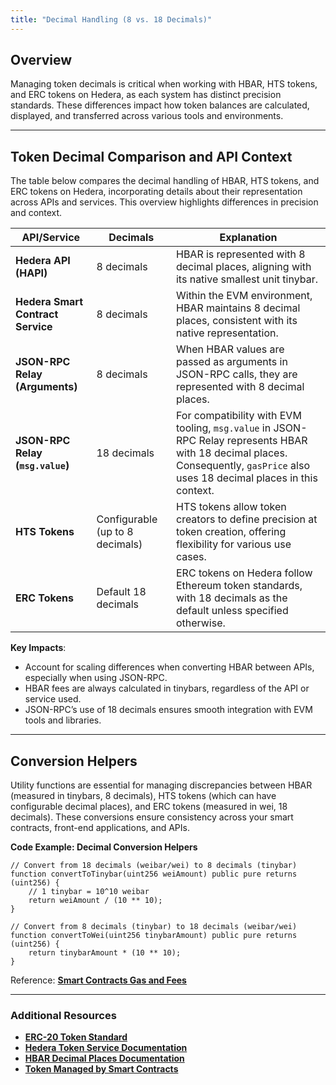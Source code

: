 ```yaml
---
title: "Decimal Handling (8 vs. 18 Decimals)"
---
```



## **Overview**

Managing token decimals is critical when working with HBAR, HTS tokens, and ERC tokens on Hedera, as each system has distinct precision standards. These differences impact how token balances are calculated, displayed, and transferred across various tools and environments.

***

## Token Decimal Comparison and API Context

The table below compares the decimal handling of HBAR, HTS tokens, and ERC tokens on Hedera, incorporating details about their representation across APIs and services. This overview highlights differences in precision and context.

<table><thead><tr><th>API/Service</th><th>Decimals</th><th>Explanation</th></tr></thead><tbody><tr><td><strong>Hedera API (HAPI)</strong></td><td>8 decimals</td><td>HBAR is represented with 8 decimal places, aligning with its native smallest unit tinybar.</td></tr><tr><td><strong>Hedera Smart Contract Service</strong></td><td>8 decimals</td><td>Within the EVM environment, HBAR maintains 8 decimal places, consistent with its native representation.</td></tr><tr><td><strong>JSON-RPC Relay (Arguments)</strong></td><td>8 decimals</td><td>When HBAR values are passed as arguments in JSON-RPC calls, they are represented with 8 decimal places.</td></tr><tr><td><strong>JSON-RPC Relay (<code>msg.value</code>)</strong></td><td>18 decimals</td><td>For compatibility with EVM tooling, <code>msg.value</code> in JSON-RPC Relay represents HBAR with 18 decimal places. Consequently, <code>gasPrice</code> also uses 18 decimal places in this context.</td></tr><tr><td><strong>HTS Tokens</strong></td><td>Configurable (up to 8 decimals)</td><td>HTS tokens allow token creators to define precision at token creation, offering flexibility for various use cases.</td></tr><tr><td><strong>ERC Tokens</strong></td><td>Default 18 decimals</td><td>ERC tokens on Hedera follow Ethereum token standards, with 18 decimals as the default unless specified otherwise.</td></tr></tbody></table>

**Key Impacts**:

* Account for scaling differences when converting HBAR between APIs, especially when using JSON-RPC.
* HBAR fees are always calculated in tinybars, regardless of the API or service used.
* JSON-RPC’s use of 18 decimals ensures smooth integration with EVM tools and libraries.

***

## Conversion Helpers

Utility functions are essential for managing discrepancies between HBAR (measured in tinybars, 8 decimals), HTS tokens (which can have configurable decimal places), and ERC tokens (measured in wei, 18 decimals). These conversions ensure consistency across your smart contracts, front-end applications, and APIs.

**Code Example: Decimal Conversion Helpers**

```solidity wrap
// Convert from 18 decimals (weibar/wei) to 8 decimals (tinybar)
function convertToTinybar(uint256 weiAmount) public pure returns (uint256) {
    // 1 tinybar = 10^10 weibar
    return weiAmount / (10 ** 10);
}

// Convert from 8 decimals (tinybar) to 18 decimals (weibar/wei)
function convertToWei(uint256 tinybarAmount) public pure returns (uint256) {
    return tinybarAmount * (10 ** 10);
}
```


Reference: [**Smart Contracts Gas and Fees**](/hedera/core-concepts/smart-contracts/gas-and-fees)

***

### **Additional Resources**

* [**ERC-20 Token Standard**](/hedera/core-concepts/smart-contracts/tokens-managed-by-smart-contracts/erc-20-fungible-tokens)
* [**Hedera Token Service Documentation**](/hedera/core-concepts/tokens)
* [**HBAR Decimal Places Documentation**](/hedera/sdks-and-apis/sdks/hbars#hbar-decimal-places)
* [**Token Managed by Smart Contracts**](/hedera/core-concepts/smart-contracts/tokens-managed-by-smart-contracts)
